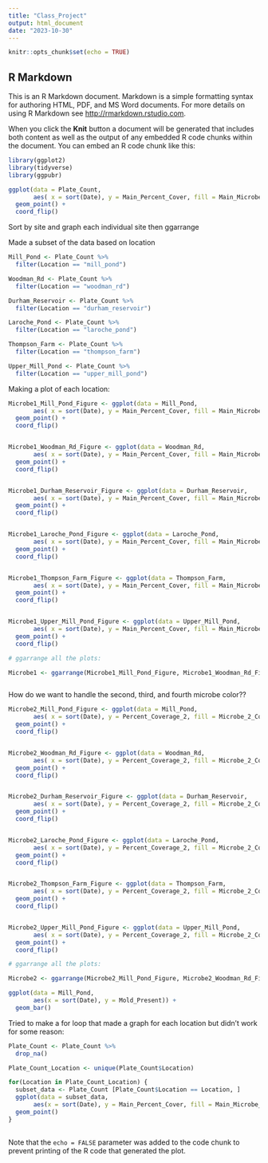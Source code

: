 ```yaml
---
title: "Class_Project"
output: html_document
date: "2023-10-30"
---
```


```r
knitr::opts_chunk$set(echo = TRUE)
```

## R Markdown

This is an R Markdown document. Markdown is a simple formatting syntax for authoring HTML, PDF, and MS Word documents. For more details on using R Markdown see <http://rmarkdown.rstudio.com>.

When you click the **Knit** button a document will be generated that includes both content as well as the output of any embedded R code chunks within the document. You can embed an R code chunk like this:

```r
library(ggplot2)
library(tidyverse)
library(ggpubr)
```

```r
ggplot(data = Plate_Count,
       aes( x = sort(Date), y = Main_Percent_Cover, fill = Main_Microbe_Color, color = Main_Microbe_Color, shape = Location))+
  geom_point() +
  coord_flip()
```

Sort by site and graph each individual site then ggarrange


Made a subset of the data based on location
```r

Mill_Pond <- Plate_Count %>% 
  filter(Location == "mill_pond")

Woodman_Rd <- Plate_Count %>% 
  filter(Location == "woodman_rd")

Durham_Reservoir <- Plate_Count %>% 
  filter(Location == "durham_reservoir")

Laroche_Pond <- Plate_Count %>% 
  filter(Location == "laroche_pond")

Thompson_Farm <- Plate_Count %>% 
  filter(Location == "thompson_farm")

Upper_Mill_Pond <- Plate_Count %>% 
  filter(Location == "upper_mill_pond")
```



Making a plot of each location:

```r
Microbe1_Mill_Pond_Figure <- ggplot(data = Mill_Pond,
       aes( x = sort(Date), y = Main_Percent_Cover, fill = Main_Microbe_Color, color = Main_Microbe_Color, shape = Side))+
  geom_point() +
  coord_flip()


Microbe1_Woodman_Rd_Figure <- ggplot(data = Woodman_Rd,
       aes( x = sort(Date), y = Main_Percent_Cover, fill = Main_Microbe_Color, color = Main_Microbe_Color, shape = Side))+
  geom_point() +
  coord_flip()


Microbe1_Durham_Reservoir_Figure <- ggplot(data = Durham_Reservoir,
       aes( x = sort(Date), y = Main_Percent_Cover, fill = Main_Microbe_Color, color = Main_Microbe_Color, shape = Side))+
  geom_point() +
  coord_flip()


Microbe1_Laroche_Pond_Figure <- ggplot(data = Laroche_Pond,
       aes( x = sort(Date), y = Main_Percent_Cover, fill = Main_Microbe_Color, color = Main_Microbe_Color, shape = Side))+
  geom_point() +
  coord_flip()


Microbe1_Thompson_Farm_Figure <- ggplot(data = Thompson_Farm,
       aes( x = sort(Date), y = Main_Percent_Cover, fill = Main_Microbe_Color, color = Main_Microbe_Color, shape = Side))+
  geom_point() +
  coord_flip()


Microbe1_Upper_Mill_Pond_Figure <- ggplot(data = Upper_Mill_Pond,
       aes( x = sort(Date), y = Main_Percent_Cover, fill = Main_Microbe_Color, color = Main_Microbe_Color, shape = Side))+
  geom_point() +
  coord_flip()

# ggarrange all the plots:

Microbe1 <- ggarrange(Microbe1_Mill_Pond_Figure, Microbe1_Woodman_Rd_Figure, Microbe1_Durham_Reservoir_Figure, Microbe1_Laroche_Pond_Figure, Microbe1_Thompson_Farm_Figure, Microbe1_Upper_Mill_Pond_Figure, common.legend = TRUE) # need to add title (location) somehow



```


How do we want to handle the second, third, and fourth microbe color??


```r
Microbe2_Mill_Pond_Figure <- ggplot(data = Mill_Pond,
       aes( x = sort(Date), y = Percent_Coverage_2, fill = Microbe_2_Color, color = Microbe_2_Color, shape = Side))+
  geom_point() +
  coord_flip()


Microbe2_Woodman_Rd_Figure <- ggplot(data = Woodman_Rd,
       aes( x = sort(Date), y = Percent_Coverage_2, fill = Microbe_2_Color, color = Microbe_2_Color, shape = Side))+
  geom_point() +
  coord_flip()


Microbe2_Durham_Reservoir_Figure <- ggplot(data = Durham_Reservoir,
       aes( x = sort(Date), y = Percent_Coverage_2, fill = Microbe_2_Color, color = Microbe_2_Color, shape = Side))+
  geom_point() +
  coord_flip()


Microbe2_Laroche_Pond_Figure <- ggplot(data = Laroche_Pond,
       aes( x = sort(Date), y = Percent_Coverage_2, fill = Microbe_2_Color, color = Microbe_2_Color, shape = Side))+
  geom_point() +
  coord_flip()


Microbe2_Thompson_Farm_Figure <- ggplot(data = Thompson_Farm,
       aes( x = sort(Date), y = Percent_Coverage_2, fill = Microbe_2_Color, color = Microbe_2_Color, shape = Side))+
  geom_point() +
  coord_flip()


Microbe2_Upper_Mill_Pond_Figure <- ggplot(data = Upper_Mill_Pond,
       aes( x = sort(Date), y = Percent_Coverage_2, fill = Microbe_2_Color, color = Microbe_2_Color, shape = Side))+
  geom_point() +
  coord_flip()

# ggarrange all the plots:

Microbe2 <- ggarrange(Microbe2_Mill_Pond_Figure, Microbe2_Woodman_Rd_Figure, Microbe2_Durham_Reservoir_Figure, Microbe2_Laroche_Pond_Figure, Microbe2_Thompson_Farm_Figure, Microbe2_Upper_Mill_Pond_Figure, common.legend = TRUE) # need to add title (location) somehow

```



```r
ggplot(data = Mill_Pond, 
       aes(x = sort(Date), y = Mold_Present)) +
  geom_bar()

```




Tried to make a for loop that made a graph for each location but didn't work for some reason:
```r
Plate_Count <- Plate_Count %>% 
  drop_na()

Plate_Count_Location <- unique(Plate_Count$Location)

for(Location in Plate_Count_Location) {
  subset_data <- Plate_Count [Plate_Count$Location == Location, ] 
  ggplot(data = subset_data,
       aes(x = sort(Date), y = Main_Percent_Cover, fill = Main_Microbe_Color, color = Main_Microbe_Color, shape = Side))+
  geom_point()
}
 
```

Note that the `echo = FALSE` parameter was added to the code chunk to prevent printing of the R code that generated the plot.

